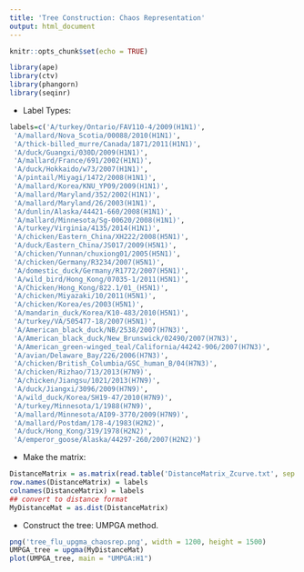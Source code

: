 ---
title: 'Tree Construction: Chaos Representation'
output: html_document
---

```{r setup, include=FALSE}
knitr::opts_chunk$set(echo = TRUE)
```

```{r}
library(ape)
library(ctv)
library(phangorn)
library(seqinr)
```


* Label Types: 

```{r}
labels=c('A/turkey/Ontario/FAV110-4/2009(H1N1)',
 'A/mallard/Nova_Scotia/00088/2010(H1N1)',
 'A/thick-billed_murre/Canada/1871/2011(H1N1)',
 'A/duck/Guangxi/030D/2009(H1N1)',
 'A/mallard/France/691/2002(H1N1)',
 'A/duck/Hokkaido/w73/2007(H1N1)',
 'A/pintail/Miyagi/1472/2008(H1N1)',
 'A/mallard/Korea/KNU_YP09/2009(H1N1)',
 'A/mallard/Maryland/352/2002(H1N1)',
 'A/mallard/Maryland/26/2003(H1N1)',
 'A/dunlin/Alaska/44421-660/2008(H1N1)',
 'A/mallard/Minnesota/Sg-00620/2008(H1N1)',
 'A/turkey/Virginia/4135/2014(H1N1)',
 'A/chicken/Eastern_China/XH222/2008(H5N1)',
 'A/duck/Eastern_China/JS017/2009(H5N1)',
 'A/chicken/Yunnan/chuxiong01/2005(H5N1)',
 'A/chicken/Germany/R3234/2007(H5N1)',
 'A/domestic_duck/Germany/R1772/2007(H5N1)',
 'A/wild_bird/Hong_Kong/07035-1/2011(H5N1)',
 'A/Chicken/Hong_Kong/822.1/01_(H5N1)',
 'A/chicken/Miyazaki/10/2011(H5N1)',
 'A/chicken/Korea/es/2003(H5N1)',
 'A/mandarin_duck/Korea/K10-483/2010(H5N1)',
 'A/turkey/VA/505477-18/2007(H5N1)',
 'A/American_black_duck/NB/2538/2007(H7N3)',
 'A/American_black_duck/New_Brunswick/02490/2007(H7N3)',
 'A/American_green-winged_teal/California/44242-906/2007(H7N3)',
 'A/avian/Delaware_Bay/226/2006(H7N3)',
 'A/chicken/British_Columbia/GSC_human_B/04(H7N3)',
 'A/chicken/Rizhao/713/2013(H7N9)',
 'A/chicken/Jiangsu/1021/2013(H7N9)',
 'A/duck/Jiangxi/3096/2009(H7N9)',
 'A/wild_duck/Korea/SH19-47/2010(H7N9)',
 'A/turkey/Minnesota/1/1988(H7N9)',
 'A/mallard/Minnesota/AI09-3770/2009(H7N9)',
 'A/mallard/Postdam/178-4/1983(H2N2)',
 'A/duck/Hong_Kong/319/1978(H2N2)',
 'A/emperor_goose/Alaska/44297-260/2007(H2N2)')
```

* Make the matrix: 


```{r}
DistanceMatrix = as.matrix(read.table('DistanceMatrix_Zcurve.txt', sep =','))
row.names(DistanceMatrix) = labels 
colnames(DistanceMatrix) = labels
## convert to distance format 
MyDistanceMat = as.dist(DistanceMatrix)
```


* Construct the tree: UMPGA method. 

```{r}
png('tree_flu_upgma_chaosrep.png', width = 1200, height = 1500)
UMPGA_tree = upgma(MyDistanceMat)
plot(UMPGA_tree, main = "UMPGA:H1")
```



